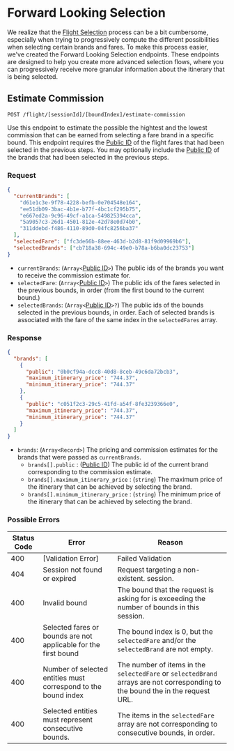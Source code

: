 # Forward Looking Selection

We realize that the [Flight Selection](/versions/v2/flights/selection) process can be a bit cumbersome, especially when trying to progressively compute the different possibilities when selecting certain brands and fares. To make this process easier, we've created the Forward Looking Selection endpoints. These endpoints are designed to help you create more advanced selection flows, where you can progressively receive more granular information about the itinerary that is being selected.

## Estimate Commission

`POST /flight/[sessionId]/[boundIndex]/estimate-commission`

Use this endpoint to estimate the possible the hightest and the lowest commission that can be earned from selecting a fare brand in a specific bound. This endpoint requires the [Public ID](/versions/v2/glossary#public-id) of the flight fares that had been selected in the previous steps. You may optionally include the [Public ID](/versions/v2/glossary#public-id) of the brands that had been selected in the previous steps.

### Request

```json filename="POST /flight/[sessionId]/[boundIndex]/estimate-commission" copy
{
  "currentBrands": [
    "d61e1c3e-9f78-4228-befb-0e704548e164",
    "ee51db09-3bac-4b1e-b77f-4bc1cf295b75",
    "e667ed2a-9c96-49cf-a1ca-549825394cca",
    "5a9057c3-26d1-4501-812e-42d78e0d74b0",
    "311ddebd-f486-4110-89d0-04fc8256ba37"
  ],
  "selectedFare": ["fc3de66b-88ee-463d-b2d8-81f9d09969b6"],
  "selectedBrands": ["cb718a38-694c-49e0-b78a-b6ba0dc23753"]
}
```

- `currentBrands`: (`Array<`[Public ID](/versions/v2/glossary#public-id)`>`) The public ids of the brands you want to receive the commission estimate for.
- `selectedFare`: (`Array<`[Public ID](/versions/v2/glossary#public-id)`>`) The public ids of the fares selected in the previous bounds, in order (from the first bound to the current bound.)
- `selectedBrands`: (`Array<`[Public ID](/versions/v2/glossary#public-id)`>?`) The public ids of the bounds selected in the previous bounds, in order. Each of selected brands is associated with the fare of the same index in the `selectedFares` array.

### Response

```json filename="POST /flight/[sessionId]/[boundIndex]/estimate-commission" copy
{
  "brands": [
    {
      "public": "0b0cf94a-dcc8-40d8-8ceb-49c6da72bcb3",
      "maximum_itinerary_price": "744.37",
      "minimum_itinerary_price": "744.37"
    },
    {
      "public": "c051f2c3-29c5-41fd-a54f-8fe3239366e0",
      "maximum_itinerary_price": "744.37",
      "minimum_itinerary_price": "744.37"
    }
  ]
}
```

- `brands`: (`Array<Record>`) The pricing and commission estimates for the brands that were passed as `currentBrands`.
  - `brands[].public` : ([Public ID](/versions/v2/glossary#public-id)) The public id of the current brand corresponding to the commission estimate.
  - `brands[].maximum_itinerary_price` : (`string`) The maximum price of the itinerary that can be achieved by selecting the brand.
  - `brands[].minimum_itinerary_price` : (`string`) The minimum price of the itinerary that can be achieved by selecting the brand.

### Possible Errors

| Status Code | Error                                                             | Reason                                                                                                                         |
| ----------- | ----------------------------------------------------------------- | ------------------------------------------------------------------------------------------------------------------------------ |
| 400         | [Validation Error]                                                | Failed Validation                                                                                                              |
| 404         | Session not found or expired                                      | Request targeting a non-existent. session.                                                                                     |
| 400         | Invalid bound                                                     | The bound that the request is asking for is exceeding the number of bounds in this session.                                    |
| 400         | Selected fares or bounds are not applicable for the first bound | The bound index is 0, but the `selectedFare` and/or the `selectedBrand` are not empty.                                         |
| 400         | Number of selected entities must correspond to the bound index    | The number of items in the `selectedFare` or `selectedBrand` arrays are not corresponding to the bound the in the request URL. |
| 400         | Selected entities must represent consecutive bounds.              | The items in the `selectedFare` array are not corresponding to consecutive bounds, in order.                                   |
